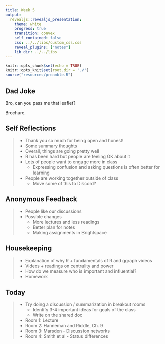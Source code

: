 ```yaml
---
title: Week 5
output: 
  revealjs::revealjs_presentation:
    theme: white
    progress: true
    transition: convex
    self_contained: false
    css: ../../libs/custom_css.css
    reveal_plugins: ["notes"]
    lib_dir: ../../libs
---
```


```r
knitr::opts_chunk$set(echo = TRUE)
knitr::opts_knit$set(root.dir = './')
source("resources/preamble.R")
```

## Dad Joke
Bro, can you pass me that leaflet?

Brochure.


## Self Reflections

> - Thank you so much for being open and honest!
> - Some summary thoughts
> - Overall, things are going pretty well
> - R has been hard but people are feeling OK about it
> - Lots of people want to engage more in class
>	- Expressing confusion and asking questions is often better for learning
> - People are working together outside of class
>	- Move some of this to Discord?

## Anonymous Feedback

> - People like our discussions
> - Possible changes
>	- More lectures and less readings
>	- Better plan for notes
>	- Making assignments in Brightspace

## Housekeeping

> - Explanation of why R + fundamentals of R and ggraph videos
> - Videos + readings on centrality and power
> - How do we measure who is important and influential?
> - Homework

## Today

> - Try doing a discussion / summarization in breakout rooms
>	- Identify 3-4 important ideas for goals of the class
>	- Write on the shared doc
> - Room 1: Lecture
> - Room 2: Hanneman and Riddle, Ch. 9
> - Room 3: Marsden - Discussion networks
> - Room 4: Smith et al - Status differences
